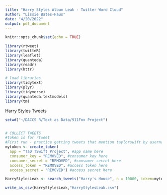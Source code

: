 ```yaml
---
title: "Harry Styles Album Leak - Twitter Word Cloud"
author: "Lissie Bates-Haus"
date: "4/20/2022"
output: pdf_document
---
```


```r
knitr::opts_chunk$set(echo = TRUE)
```

```r

library(rtweet)
library(twitteR)
library(leaflet)
library(quanteda)
library(readr)
library(httr)

# load libraries
library(tidytext)
library(plyr)
library(tidyverse)
library(quanteda.textmodels)
library(tm)

```

Harry Styles Tweets

```r

setwd("~/DACCS R/Text as Data/911Fox Project")


# COLLECT TWEETS
#token is for rtweet
#First run - practice getting tweets that mention taylorswift by username
mytoken <- create_token(
  app = "TaD TSwift Project", #app name here
  consumer_key = "REMOVED", #consumer key here
  consumer_secret = "REMOVED", #consumer secret here
  access_token = "REMOVED", #access token here
  access_secret = "REMOVED") #access secret here

HarryStylesLeak <- search_tweets("Harry's House", n = 10000, token=mytoken, include_rts = FALSE, lang = "en") 

write_as_csv(HarryStylesLeak,"HarryStylesLeak.csv")

```

